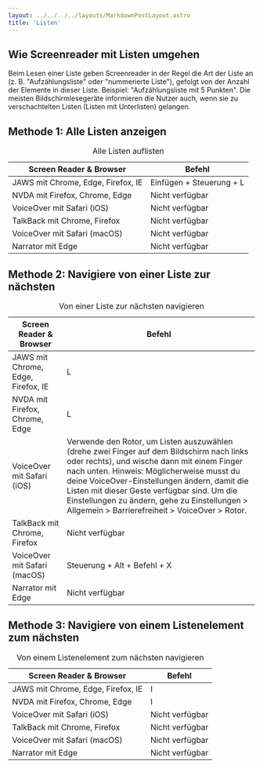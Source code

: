 ```yaml
---
layout: ../../../../layouts/MarkdownPostLayout.astro
title: 'Listen'
---
```


## Wie Screenreader mit Listen umgehen

Beim Lesen einer Liste geben Screenreader in der Regel die Art der Liste an (z. B.
"Aufzählungsliste" oder "nummerierte Liste"), gefolgt von der Anzahl der Elemente
in dieser Liste. Beispiel: "Aufzählungsliste mit 5 Punkten". Die meisten Bildschirmlesegeräte
informieren die Nutzer auch, wenn sie zu verschachtelten Listen (Listen mit Unterlisten)
gelangen.

## Methode 1: Alle Listen anzeigen

<table>
  <caption>Alle Listen auflisten</caption>
  <thead>
    <tr>
      <th>Screen Reader & Browser</th>
      <th>Befehl</th>
    </tr>
  </thead>
  <tbody>
    <tr>
      <td data-label='Screen Reader & Browser'>JAWS mit Chrome, Edge, Firefox, IE</td>
      <td data-label='Befehl'>Einfügen + Steuerung + L</td>
    </tr>
    <tr>
      <td data-label='Screen Reader & Browser'>NVDA mit Firefox, Chrome, Edge</td>
      <td data-label='Befehl'>Nicht verfügbar</td>
    </tr>
    <tr>
      <td data-label='Screen Reader & Browser'>VoiceOver mit Safari (iOS)</td>
      <td data-label='Befehl'>Nicht verfügbar</td>
    </tr>
    <tr>
      <td data-label='Screen Reader & Browser'>TalkBack mit Chrome, Firefox</td>
      <td data-label='Befehl'>Nicht verfügbar</td>
    </tr>
    <tr>
      <td data-label='Screen Reader & Browser'>VoiceOver mit Safari (macOS)</td>
      <td data-label='Befehl'>Nicht verfügbar</td>
    </tr>
    <tr>
      <td data-label='Screen Reader & Browser'>Narrator mit Edge</td>
      <td data-label='Befehl'>Nicht verfügbar</td>
    </tr>
  </tbody>
</table>

## Methode 2: Navigiere von einer Liste zur nächsten

<table>
  <caption>Von einer Liste zur nächsten navigieren</caption>
  <thead>
    <tr>
      <th>Screen Reader & Browser</th>
      <th>Befehl</th>
    </tr>
  </thead>
  <tbody>
    <tr>
      <td data-label='Screen Reader & Browser'>JAWS mit Chrome, Edge, Firefox, IE</td>
      <td data-label='Befehl'>L</td>
    </tr>
    <tr>
      <td data-label='Screen Reader & Browser'>NVDA mit Firefox, Chrome, Edge</td>
      <td data-label='Befehl'>L</td>
    </tr>
    <tr>
      <td data-label='Screen Reader & Browser'>VoiceOver mit Safari (iOS)</td>
      <td data-label='Befehl'>
        Verwende den Rotor, um Listen auszuwählen (drehe zwei Finger auf dem Bildschirm nach links
        oder rechts), und wische dann mit einem Finger nach unten. Hinweis: Möglicherweise musst du
        deine VoiceOver-Einstellungen ändern, damit die Listen mit dieser Geste verfügbar sind. Um
        die Einstellungen zu ändern, gehe zu Einstellungen > Allgemein > Barrierefreiheit >
        VoiceOver > Rotor.
      </td>
    </tr>
    <tr>
      <td data-label='Screen Reader & Browser'>TalkBack mit Chrome, Firefox</td>
      <td data-label='Befehl'>Nicht verfügbar</td>
    </tr>
    <tr>
      <td data-label='Screen Reader & Browser'>VoiceOver mit Safari (macOS)</td>
      <td data-label='Befehl'>Steuerung + Alt + Befehl + X</td>
    </tr>
    <tr>
      <td data-label='Screen Reader & Browser'>Narrator mit Edge</td>
      <td data-label='Befehl'>Nicht verfügbar</td>
    </tr>
  </tbody>
</table>

## Methode 3: Navigiere von einem Listenelement zum nächsten

<table>
  <caption>Von einem Listenelement zum nächsten navigieren</caption>
  <thead>
    <tr>
      <th>Screen Reader & Browser</th>
      <th>Befehl</th>
    </tr>
  </thead>
  <tbody>
    <tr>
      <td data-label='Screen Reader & Browser'>JAWS mit Chrome, Edge, Firefox, IE</td>
      <td data-label='Befehl'>I</td>
    </tr>
    <tr>
      <td data-label='Screen Reader & Browser'>NVDA mit Firefox, Chrome, Edge</td>
      <td data-label='Befehl'>I</td>
    </tr>
    <tr>
      <td data-label='Screen Reader & Browser'>VoiceOver mit Safari (iOS)</td>
      <td data-label='Befehl'>Nicht verfügbar</td>
    </tr>
    <tr>
      <td data-label='Screen Reader & Browser'>TalkBack mit Chrome, Firefox</td>
      <td data-label='Befehl'>Nicht verfügbar</td>
    </tr>
    <tr>
      <td data-label='Screen Reader & Browser'>VoiceOver mit Safari (macOS)</td>
      <td data-label='Befehl'>Nicht verfügbar</td>
    </tr>
    <tr>
      <td data-label='Screen Reader & Browser'>Narrator mit Edge</td>
      <td data-label='Befehl'>Nicht verfügbar</td>
    </tr>
  </tbody>
</table>
